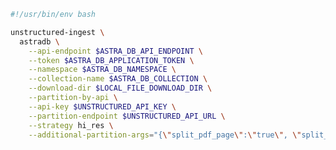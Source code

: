 ```bash CLI
#!/usr/bin/env bash

unstructured-ingest \
  astradb \
    --api-endpoint $ASTRA_DB_API_ENDPOINT \
    --token $ASTRA_DB_APPLICATION_TOKEN \
    --namespace $ASTRA_DB_NAMESPACE \
    --collection-name $ASTRA_DB_COLLECTION \
    --download-dir $LOCAL_FILE_DOWNLOAD_DIR \
    --partition-by-api \
    --api-key $UNSTRUCTURED_API_KEY \
    --partition-endpoint $UNSTRUCTURED_API_URL \
    --strategy hi_res \
    --additional-partition-args="{\"split_pdf_page\":\"true\", \"split_pdf_allow_failed\":\"true\", \"split_pdf_concurrency_level\": 15}"
```